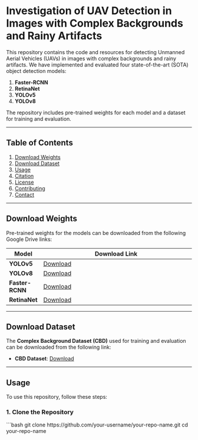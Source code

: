 # Investigation of UAV Detection in Images with Complex Backgrounds and Rainy Artifacts

This repository contains the code and resources for detecting Unmanned Aerial Vehicles (UAVs) in images with complex backgrounds and rainy artifacts. We have implemented and evaluated four state-of-the-art (SOTA) object detection models:

1. **Faster-RCNN**
2. **RetinaNet**
3. **YOLOv5**
4. **YOLOv8**

The repository includes pre-trained weights for each model and a dataset for training and evaluation.

---

## Table of Contents
1. [Download Weights](#download-weights)
2. [Download Dataset](#download-dataset)
3. [Usage](#usage)
4. [Citation](#citation)
5. [License](#license)
6. [Contributing](#contributing)
7. [Contact](#contact)

---

## Download Weights
Pre-trained weights for the models can be downloaded from the following Google Drive links:

| Model       | Download Link                                                                                   |
|-------------|-------------------------------------------------------------------------------------------------|
| **YOLOv5**  | [Download](https://drive.google.com/file/d/1gkNbyStZ6P4h4cNn146-x8hhJHxhmOyP/view?usp=sharing)  |
| **YOLOv8**  | [Download](https://drive.google.com/file/d/1PjOGlzB87Dtmxb70wb1n3w2x3YZQevEG/view?usp=sharing)  |
| **Faster-RCNN** | [Download](https://drive.google.com/file/d/1laYF7cIty_65na-uYQIbTVxXi83ewj61/view?usp=sharing) |
| **RetinaNet** | [Download](https://drive.google.com/file/d/1zT6kBEEBPtpU1EbgbYkesF35FuKI9UhA/view?usp=sharing) |

---

## Download Dataset
The **Complex Background Dataset (CBD)** used for training and evaluation can be downloaded from the following link:

- **CBD Dataset**: [Download](https://drive.google.com/file/d/1-BmnQe9LllS7EA4NhGGj-2f7MKZjfnR-/view?usp=sharing)

---

## Usage
To use this repository, follow these steps:

### 1. Clone the Repository
```bash
git clone https://github.com/your-username/your-repo-name.git
cd your-repo-name
